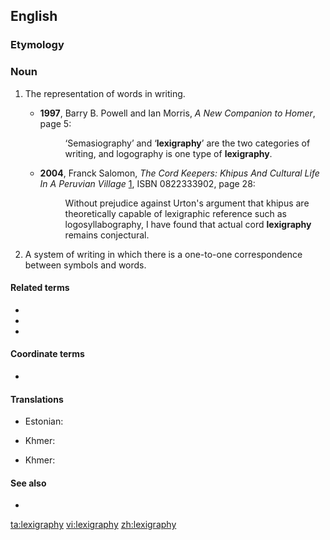 ==English==

===Etymology===
{{suffix|lexigraph|y|lang=en}}

===Noun===
{{en-noun|-|lexigraphies}}

# {{lb|en|uncountable}} The representation of words in writing.
#* '''1997''', Barry B. Powell and Ian Morris, ''A New Companion to Homer'', page 5:
#*: ‘Semasiography’ and ‘'''lexigraphy'''’ are the two categories of writing, and logography is one type of '''lexigraphy'''.
#* '''2004''', Franck Salomon, ''The Cord Keepers: Khipus And Cultural Life In A Peruvian Village'' [http://books.google.com/books?id=COVXXp3xwuIC], ISBN 0822333902, page 28:
#*: Without prejudice against Urton's argument that khipus are theoretically capable of lexigraphic reference such as logosyllabography, I have found that actual cord '''lexigraphy''' remains conjectural.
# {{lb|en|countable}} A system of writing in which there is a one-to-one correspondence between symbols and words.

====Related terms====
* {{l|en|lexigraphic}}
* {{l|en|lexigraphical}}
* {{l|en|lexigraphically}}

====Coordinate terms====
* {{l|en|semasiography}}

====Translations====
{{trans-top|the representation of words in writing}}
* Estonian: {{t|et|leksikograafia}}
{{trans-mid}}
* Khmer: {{t+|km|វចនលេខន៍|tr=vea’ja’na’ leek|sc=Khmr}}
{{trans-bottom}}

{{trans-top|writing system with one symbol per word}}
* Khmer: {{t+|km|វចនលេខន៍|tr=vea’ja’na’ leek|sc=Khmr}}
{{trans-mid}}
{{trans-bottom}}

====See also====
* {{l|en|lexicography}}

[[ta:lexigraphy]]
[[vi:lexigraphy]]
[[zh:lexigraphy]]